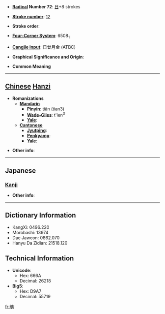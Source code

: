 * '''[[Wiktionary:Chinese radical index| Radical]] Number 72''': [[Wiktionary:Chinese radical index 日|日]]+8 strokes

* '''[[Wiktionary:Chinese total strokes index|Stroke number]]''': [[Wiktionary:Chinese total strokes index 12|12]]

* '''Stroke order''': 

* '''[[Wiktionary:Chinese four corner index|Four-Corner System]]''': 6508<sub>1</sub>

* '''[[Wiktionary:Chinese Cangjie index|Cangjie input]]''': 日廿月金 (ATBC)

* '''Graphical Significance and Origin''': 

* '''Common Meaning'''

----

== [[Chinese]] [[Hanzi]] ==

* '''Romanizations'''
** '''[[Mandarin]]'''
*** '''[[Pinyin]]''': tiǎn (tian3)
*** '''[[Wade-Giles]]''': t'ien<sup>3</sup>
*** '''[[Yale]]''': 
** '''[[Cantonese]]'''
*** '''[[Jyutping]]''':
*** '''[[Penkyamp]]''': 
*** '''[[Yale]]''': 

* '''Other info''': 

----

==Japanese==
===[[Kanji]]===
{{kanji|on readings=[[てん]] (ten)|kun readings=[[あきらか]] (akiraka)}}

* '''Other info''':  

----

== Dictionary Information ==

* KangXi: 0496.220
* Morobashi: 13974
* Dae Jaweon: 0862.070
* Hanyu Da Zidian: 21518.120

== Technical Information ==

* '''Unicode''':
** Hex: 666A
** Decimal: 26218
* '''Big5''':
** Hex: D9A7
** Decimal: 55719

[[fr:晪]]